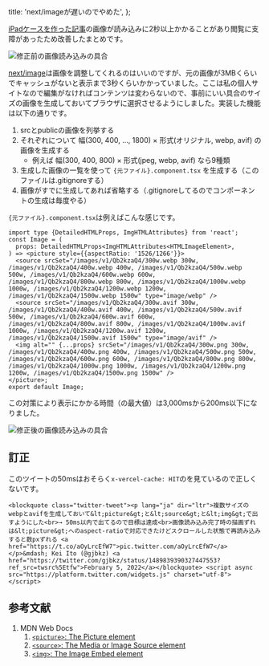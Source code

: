   title: 'next/imageが遅いのでやめた',
};

[iPadケースを作った記事](/2021/ipad-case)の画像が読み込みに2秒以上かかることがあり閲覧に支障があったため改善したまとめです。

![修正前の画像読み込みの具合](./before.png)

[next/image](https://nextjs.org/docs/api-reference/next/image)は画像を調整してくれるのはいいのですが、元の画像が3MBくらいでキャッシュがないと表示まで3秒くらいかかっていました。ここは私の個人サイトなので編集がなければコンテンツは変わらないので、事前にいい具合のサイズの画像を生成しておいてブラウザに選択させるようにしました。実装した機能は以下の通りです。

1. srcとpublicの画像を列挙する
2. それぞれについて 幅(300, 400, ..., 1800) × 形式(オリジナル, webp, avif) の画像を生成する
   - 例えば 幅(300, 400, 800) × 形式(jpeg, webp, avif) なら9種類
3. 生成した画像の一覧を使って `{元ファイル}.component.tsx` を生成する（このファイルは.gitignoreする）
4. 画像がすでに生成してあれば省略する（.gitignoreしてるのでコンポーネントの生成は毎度やる）

`{元ファイル}.component.tsx`は例えばこんな感じです。

```tsx 生成されるコンポーネントの例
import type {DetailedHTMLProps, ImgHTMLAttributes} from 'react';
const Image = (
  props: DetailedHTMLProps<ImgHTMLAttributes<HTMLImageElement>,
) => <picture style={{aspectRatio: '1526/1266'}}>
  <source srcSet="/images/v1/Qb2kzaQ4/300w.webp 300w, /images/v1/Qb2kzaQ4/400w.webp 400w, /images/v1/Qb2kzaQ4/500w.webp 500w, /images/v1/Qb2kzaQ4/600w.webp 600w, /images/v1/Qb2kzaQ4/800w.webp 800w, /images/v1/Qb2kzaQ4/1000w.webp 1000w, /images/v1/Qb2kzaQ4/1200w.webp 1200w, /images/v1/Qb2kzaQ4/1500w.webp 1500w" type="image/webp" />
  <source srcSet="/images/v1/Qb2kzaQ4/300w.avif 300w, /images/v1/Qb2kzaQ4/400w.avif 400w, /images/v1/Qb2kzaQ4/500w.avif 500w, /images/v1/Qb2kzaQ4/600w.avif 600w, /images/v1/Qb2kzaQ4/800w.avif 800w, /images/v1/Qb2kzaQ4/1000w.avif 1000w, /images/v1/Qb2kzaQ4/1200w.avif 1200w, /images/v1/Qb2kzaQ4/1500w.avif 1500w" type="image/avif" />
  <img alt="" {...props} srcSet="/images/v1/Qb2kzaQ4/300w.png 300w, /images/v1/Qb2kzaQ4/400w.png 400w, /images/v1/Qb2kzaQ4/500w.png 500w, /images/v1/Qb2kzaQ4/600w.png 600w, /images/v1/Qb2kzaQ4/800w.png 800w, /images/v1/Qb2kzaQ4/1000w.png 1000w, /images/v1/Qb2kzaQ4/1200w.png 1200w, /images/v1/Qb2kzaQ4/1500w.png 1500w" />
</picture>;
export default Image;
```

この対策により表示にかかる時間（の最大値）は3,000msから200ms以下になりました。

![修正後の画像読み込みの具合](./after.png)

## 訂正

このツイートの50msはおそらく`x-vercel-cache: HIT`のを見ているので正しくないです。

```embed:twitter
<blockquote class="twitter-tweet"><p lang="ja" dir="ltr">複数サイズのwebpとavifを生成しておいて&lt;picture&gt;と&lt;source&gt;と&lt;img&gt;で出すようにした<br>→ 50ms以内で出てるので目標は達成<br>画像読み込み完了時の描画ずれは&lt;picture&gt;へのaspect-ratioで対応できたけどスクロールした状態で再読み込みすると数pxずれる <a href="https://t.co/aOyLrcEfW7">pic.twitter.com/aOyLrcEfW7</a></p>&mdash; Kei Ito (@gjbkz) <a href="https://twitter.com/gjbkz/status/1489839390327447553?ref_src=twsrc%5Etfw">February 5, 2022</a></blockquote> <script async src="https://platform.twitter.com/widgets.js" charset="utf-8"></script>
```

## 参考文献

1. MDN Web Docs
   1. [`<picture>`: The Picture element](https://developer.mozilla.org/en-US/docs/Web/HTML/Element/picture)
   2. [`<source>`: The Media or Image Source element](https://developer.mozilla.org/en-US/docs/Web/HTML/Element/source)
   3. [`<img>`: The Image Embed element](https://developer.mozilla.org/en-US/docs/Web/HTML/Element/img)
